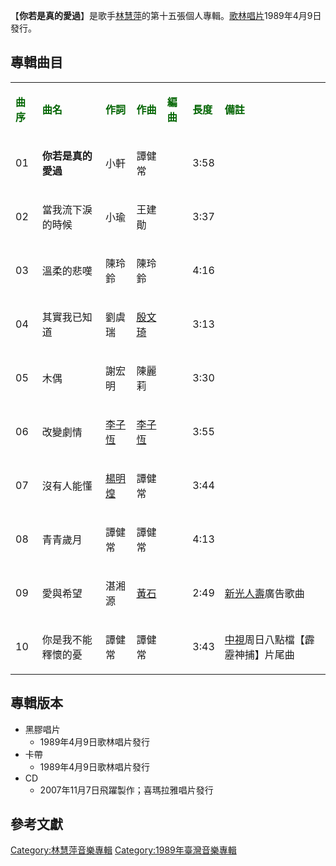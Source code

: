 {{unreferenced|time=2014-01-16T14:29:20+00:00}}
{{Infobox album <!-- See Wikipedia:WikiProject_Albums -->
| name       = 你若是真的愛過
| type       = 專輯
| artist     = [[林慧萍|林慧萍]]
| cover      = 
| released   = 1989年4月9日
| genre      = [[國語流行音樂|國語流行音樂]]
| length     = 37 分 06 秒
| label      = [[歌林唱片|歌林唱片]]
<!-- 未知參數 | number     = KAL-1373 -->
| producer   = 譚健常音樂工作室
| prev_title = [[錯過|錯過]]
| prev_year  = 1988 <!-- 3月 -->
| next_title = [[林慧萍_你若是真的愛過|林慧萍 你若是真的愛過]]
| next_year  = 1989 <!-- 6月 -->
}}
【'''你若是真的愛過'''】是歌手[[林慧萍|林慧萍]]的第十五張個人專輯。[[歌林唱片|歌林唱片]]1989年4月9日發行。

==專輯曲目==
{| class="wikitable"
|-
| <font color=darkgreen>'''曲序'''</font> || <font color=darkgreen>'''曲名'''</font> || <font color=darkgreen>'''作詞'''</font> || <font color=darkgreen>'''作曲'''</font> || <font color=darkgreen>'''編曲'''</font>|| <font color=darkgreen>'''長度'''</font>  || <font color=darkgreen>'''備註'''</font>
|-
| 01 || '''你若是真的愛過''' || 小軒 || 譚健常 ||  || 3:58 || 
|-
| 02 || 當我流下淚的時候 || 小瑜 || 王建勛 ||  || 3:37 || 
|-
| 03 || 溫柔的悲嘆 || 陳玲鈴 || 陳玲鈴 ||  || 4:16 || 
|-
| 04 || 其實我已知道 || 劉虞瑞 || [[殷文琦|殷文琦]] ||  || 3:13 || 
|-
| 05 || 木偶 || 謝宏明 || 陳麗莉 ||  || 3:30 || 
|-
| 06 || 改變劇情 || [[李子恆|李子恆]] || [[李子恆|李子恆]] ||  || 3:55 ||  
|-
| 07 || 沒有人能懂 || [[楊明煌|楊明煌]] || 譚健常 ||  || 3:44 || 
|-
| 08 || 青青歲月 || 譚健常 || 譚健常 ||  || 4:13 || 
|-
| 09 || 愛與希望 || 湛湘源 || [[黃石|黃石]] ||  || 2:49 || [[新光人壽|新光人壽]]廣告歌曲
|-
| 10 || 你是我不能釋懷的憂 || 譚健常 || 譚健常 ||  || 3:43 || [[中視|中視]]周日八點檔【霹靂神捕】片尾曲
|}


== 專輯版本 ==
*黑膠唱片
**1989年4月9日歌林唱片發行
*卡帶
**1989年4月9日歌林唱片發行
*CD
**2007年11月7日飛躍製作；喜瑪拉雅唱片發行


==參考文獻==
{{reflist}}

[[Category:林慧萍音樂專輯|Category:林慧萍音樂專輯]]
[[Category:1989年臺灣音樂專輯|Category:1989年臺灣音樂專輯]]